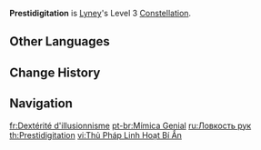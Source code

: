 {{Constellation Infobox
|image         = Constellation Prestidigitation.png
|character     = Lyney
|level         = 3
|description   = Increases the Level of [[Card Force Translocation|Normal Attack: Card Force Translocation]] by 3.<br>Maximum upgrade level is 15.
|scale_att1    = 
|utility1      = Talent Level Increase
|utility2      = Normal Attack Level Increase
}}
'''Prestidigitation''' is [[Lyney]]'s Level 3 [[Constellation]].

==Other Languages==
{{Other Languages
|en      = Prestidigitation
|zhs     = 玄迷灵敏的指法
|zhs_rm  = Xuánmí Língmǐn de Zhǐfǎ
|zht     = 玄迷靈敏的指法
|zht_rm  = Xuánmí Língmǐn de Zhǐfǎ
|zh_tl   = 
|ja      = 玄妙敏速の手品
|ja_rm   = Genmyou Binsoku no Tejina
|ja_tl   = 
|ko      = 현란한 손놀림
|ko_rm   = 
|ko_tl   = 
|es      = Mímica ingeniosa
|es_tl   = Ingenious Mimicry
|fr      = Dextérité d'illusionnisme
|fr_tl   = Dexterity of Illusionism
|ru      = Ловкость рук
|ru_tl   = Sleight of Hand
|th      = Prestidigitation
|vi      = Thủ Pháp Linh Hoạt Bí Ẩn
|vi_tl   = Mysterious Flexible Techniques
|de      = Taschenspielertrick
|de_tl   = Sleight of Hand
|de_note = The word litereally translates to Pocket-player-trick, and refers to small tricks performed with small objects that fit into ones pocket, like cards, coins, marbles, etc.
|id      = Prestidigitation
|pt      = Mímica Genial
|pt_tl   = 
|tr      = Hokkabazlık
|tr_tl   = Magic Trick
|tr_note = Derived from the phrase "''hocus pocus''".
|it      = Prestidigitazione
|it_tl   = Prestidigitation
}}

==Change History==
{{Change History|4.0}}

==Navigation==
{{Talent Navbox|Lyney}}

[[fr:Dextérité d'illusionnisme]]
[[pt-br:Mímica Genial]]
[[ru:Ловкость рук]]
[[th:Prestidigitation]]
[[vi:Thủ Pháp Linh Hoạt Bí Ẩn]]